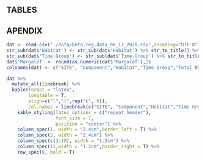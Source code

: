 ## TABLES


\begin{table}[h]
\centering
\caption{Site frequency by time period and habitat setting.}
\label{tab:my-table1}
\begin{tabular}{lcccc}
\hline
Setting                  & Paleoindian     & Archaic    & Woodland    & Late Prehistoric     \\ \hline
Alluvial Valleys         & 11              & 25         & 22          & 48                   \\
Foothills/Mountains      & 29              & 20         & 2           & 14                   \\
Plains/Rolling Hills     & 11              & 2          & 4           & 16                   \\ \hline
\multicolumn{4}{l}{Χ=42.09, df=6, p\textless{}.0001, Cramer V = .321} & \multicolumn{1}{l}{}
\end{tabular}
\end{table}

\vspace{2cm}
\begin{table}[h]
\centering
\caption{Mean Margalef D$_{\text{mg}}$ values (and standard errors) by time period and habitat setting, calculated using a Generalized Linear Model with Gamma function.}
\label{tab:my-table2}
\begin{tabular}{lcccc}
\hline
Setting              & Paleoindian & Archaic    & Woodland    & Late Prehistoric \\ \hline
Alluvial Valleys     & 1.24 (.28)  & .82 (.12)  & 1.41 (.21)  & 1.01 (.10)       \\
Foothills/Mountains  & .70 (.08)   & .83 (.13)  & 2.41 (1.20) & 1.04 (.20)       \\
Plains/Rolling Hills & .24 (.06)   & 1.11 (.56) & 1.51 (.53)  & 1.02 (.18)       \\ \hline
\end{tabular}
\end{table}

\vspace{2cm}
\begin{table}[h]
\centering
\caption{Mean Simpon' s Index 1-D' values (and standard errors) by time period and habitat setting, calculated using Beta Regression.}
\label{tab:my-table3}
\begin{tabular}{lcccc}
\hline
Setting              & Paleoindian & Archaic   & Woodland  & Late Prehistoric \\ \hline
Alluvial Valleys     & .58 (.08)   & .28 (.04) & .52 (.05) & .42 (.07)        \\
Foothills/Mountains  & .24 (.04)   & .42 (.06) & .65 (.17) & .45 (.04)        \\
Plains/Rolling Hills & .11 (.03)   & .26 (.14) & .54 (.13) & .40 (.06)        \\ \hline
\end{tabular}
\end{table}

\vspace{2cm}
\begin{table}[h!]
\centering
\caption{Mean Large-Bodied Abundance Index (AI) values (and standard errors) by time period and habitat setting, calculated using Beta Regression.}
\label{tab:my-table4}
\begin{tabular}{lcccc}
\hline
Setting              & Paleoindian & Archaic   & Woodland  & Late Prehistoric \\ \hline
Alluvial Valleys     & .33 (.08)   & .63 (.06) & .34 (.06) & .47 (.05)        \\
Foothills/Mountains  & .26 (.04)   & .37 (.07) & .43 (.22) & .44 (.08)        \\
Plains/Rolling Hills & .39 (.09)   & .20 (.13) & .22 (.10) & .47 (.08)        \\ \hline
\end{tabular}
\end{table}


\newgeometry{left=1mm, right=1mm, top=5.00mm, bottom=3.00mm}

\newpage

##      APENDIX
\begin{table}[h]
\centering
\caption*{Summary Information for Archaeological Sites used in this study.}
\label{tab:my-table5}
\begin{tabular}{l}

\end{tabular}
\end{table}

```r

dat <- read.csv("./data/beta.reg.data_06_11_2020.csv",encoding="UTF-8")
str_sub(dat$'Habitat') <- str_sub(dat$'Habitat') %>% str_to_title() %>% {gsub('\\b(\\pL)\\pL{2,}|.','\\U\\1',.,perl = TRUE)}
str_sub(dat$'Time.Group') <- str_sub(dat$'Time.Group') %>% str_to_title() %>% {gsub('\\b(\\pL)\\pL{2,}|.','\\U\\1',.,perl = TRUE)}
dat$'Margalef' <- round(as.numeric(dat$'Margalef'),2)
colnames(dat) <- c("SITE", "Component","Habitat","Time Group","Total NISP", "Species Count","Margalef Dmg", "Simpon's 1-D'","Large AI", "Medium AI", "Small AI")

dat %>%
  mutate_all(linebreak) %>%
  kable(format = "latex",
        longtable = T,
        align=c("l","l",rep("c", 9)),
        col.names = linebreak(c("SITE", "Component","Habitat","Time Group","Total NISP", "Species Count","Margalef Dmg", "Simpon's 1-D'","Large AI", "Medium AI", "Small AI"), align = "c")) %>% 
    kable_styling(latex_options = c("repeat_header"),
                  font_size = 7,
                  position = "center") %>%
    column_spec(1, width = "2.4cm",border_left = T) %>%
    column_spec(2, width = "2.4cm") %>%
    column_spec(c(3:10), width = "1.2cm") %>%
    column_spec(11,width = "1.2cm",border_right = T) %>%
    row_spec(0, bold = T)

```


\restoregeometry

